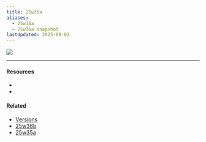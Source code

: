 ```yaml
---
title: 25w36a
aliases:
  - 25w36a
  - 25w36a snapshot
lastUpdated: 2025-09-02
---
```



![](https://minecraft.wiki/images/25w36a.jpg)

<Gallery>
	<Yb src="https://youtube.com/embed/x_TLVuM5FUM" />
	<Yb src="https://youtube.com/embed/jDYmkVMtE9k" />
</Gallery>

---

#### Resources

- <Wiki src="https://minecraft.wiki/w/Java_Edition_25w36a" />
- <Blog src="https://minecraft.net/en-us/article/minecraft-snapshot-25w36a" />

#### Related

- [Versions](/versions)
- [25w36b](/25w36b)
- [25w35a](/25w35a)